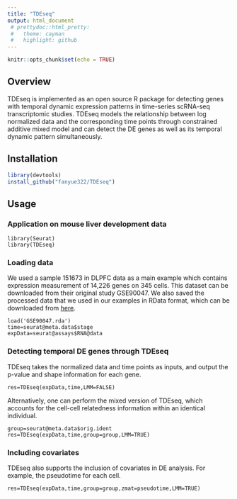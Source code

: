 ```yaml
---
title: "TDEseq"
output: html_document
 # prettydoc::html_pretty:
 #   theme: cayman
 #   highlight: github
---
```


```r
knitr::opts_chunk$set(echo = TRUE)
```
## Overview
TDEseq is implemented as an open source R package for detecting genes with temporal dynamic expression patterns in time-series scRNA-seq transcriptomic studies. TDEseq models the relationship between log normalized data and the corresponding time points through constrained additive mixed model and can detect the DE genes as well as its temporal dynamic pattern simultaneously.

## Installation
```r
library(devtools)
install_github("fanyue322/TDEseq")
```

## Usage

### Application on mouse liver development data
```lib
library(Seurat)
library(TDEseq)
```
### Loading data
We used a sample 151673 in DLPFC data as a main example which contains expression measurement of 14,226 genes on 345 cells. This dataset can be downloaded from their original study GSE90047. We also saved the processed data that we used in our examples in RData format, which can be downloaded from [here]( https://drive.google.com/file/d/1354UjYPgx492l8rxjPvW8UB0LRPjD0tR/view?usp=sharing).
```lib
load('GSE90047.rda')
time=seurat@meta.data$stage
expData=seurat@assays$RNA@data
```
### Detecting temporal DE genes through TDEseq
TDEseq takes the normalized data and time points as inputs, and output the p-value and shape information for each gene.
```lib
res=TDEseq(expData,time,LMM=FALSE)
```

Alternatively, one can perform the mixed version of TDEseq, which accounts for the cell-cell relatedness information within an identical individual.
```lib
group=seurat@meta.data$orig.ident
res=TDEseq(expData,time,group=group,LMM=TRUE)
```

### Including covariates
TDEseq also supports the inclusion of covariates in DE analysis. For example, the pseudotime for each cell.
```lib
res=TDEseq(expData,time,group=group,zmat=pseudotime,LMM=TRUE)
```
